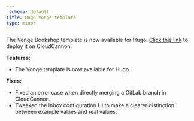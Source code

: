 ```yaml
---
_schema: default
title: Hugo Vonge template
type: minor
---
```

The Vonge Bookshop template is now available for Hugo. [Click this link](https://app.cloudcannon.com/register#sites/connect/github/CloudCannon/vonge-hugo-bookshop-template/main) to deploy it on CloudCannon.

**Features:**

* The Vonge template is now available for Hugo.

**Fixes:**

* Fixed an error case when directly merging a GitLab branch in CloudCannon.
* Tweaked the Inbox configuration UI to make a clearer distinction between example values and real values.